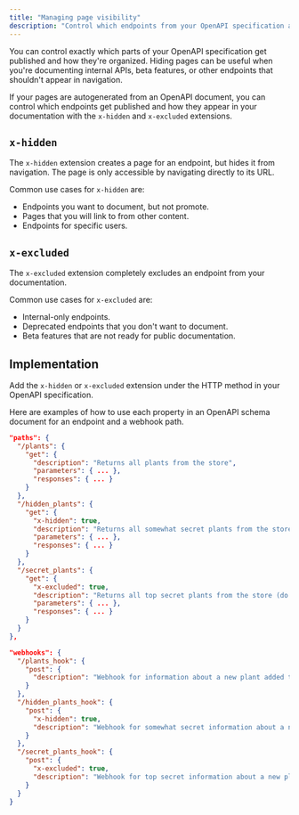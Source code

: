 ```yaml
---
title: "Managing page visibility"
description: "Control which endpoints from your OpenAPI specification appear in your documentation navigation"
---
```



You can control exactly which parts of your OpenAPI specification get published and how they're organized. Hiding pages can be useful when you're documenting internal APIs, beta features, or other endpoints that shouldn't appear in navigation.

If your pages are autogenerated from an OpenAPI document, you can control which endpoints get published and how they appear in your documentation with the `x-hidden` and `x-excluded` extensions.

## `x-hidden`

The `x-hidden` extension creates a page for an endpoint, but hides it from navigation. The page is only accessible by navigating directly to its URL.

Common use cases for `x-hidden` are:

- Endpoints you want to document, but not promote.
- Pages that you will link to from other content.
- Endpoints for specific users.

## `x-excluded`


The `x-excluded` extension completely excludes an endpoint from your documentation.

Common use cases for `x-excluded` are:

- Internal-only endpoints.
- Deprecated endpoints that you don't want to document.
- Beta features that are not ready for public documentation.

## Implementation 

Add the `x-hidden` or `x-excluded` extension under the HTTP method in your OpenAPI specification.

Here are examples of how to use each property in an OpenAPI schema document for an endpoint and a webhook path.

```json {11, 19}
"paths": {
  "/plants": {
    "get": {
      "description": "Returns all plants from the store",
      "parameters": { ... },
      "responses": { ... }
    }
  },
  "/hidden_plants": {
    "get": {
      "x-hidden": true,
      "description": "Returns all somewhat secret plants from the store",
      "parameters": { ... },
      "responses": { ... }
    }
  },
  "/secret_plants": {
    "get": {
      "x-excluded": true,
      "description": "Returns all top secret plants from the store (do not publish this endpoint!)",
      "parameters": { ... },
      "responses": { ... }
    }
  }
},
```

```json {9, 15}
"webhooks": {
  "/plants_hook": {
    "post": {
      "description": "Webhook for information about a new plant added to the store",
    }
  },
  "/hidden_plants_hook": {
    "post": {
      "x-hidden": true,
      "description": "Webhook for somewhat secret information about a new plant added to the store"
    }
  },
  "/secret_plants_hook": {
    "post": {
      "x-excluded": true,
      "description": "Webhook for top secret information about a new plant added to the store (do not publish this endpoint!)"
    }
  }
}
```
